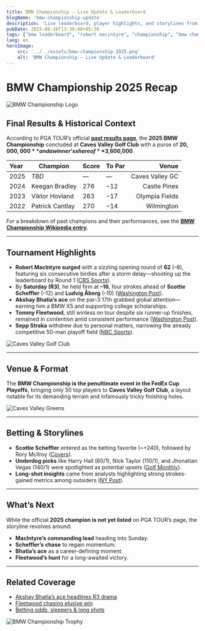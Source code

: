 ```yaml
---
title: BMW Championship – Live Update & Leaderboard
blogName: 'bmw-championship-update'
description: 'Live leaderboard, player highlights, and storylines from the 2025 BMW Championship at Caves Valley.'
pubDate: 2025-08-16T13:30:00+05:30
tags: ["bmw leaderboard", "robert macintyre", "championship", "bmw championship leaderboard"]
lang: en
heroImage: 
    src: '../../assets/bmw-championship-2025.png'
    alt: 'BMW Championship – Live Update & Leaderboard'
---
```

# BMW Championship 2025 Recap

![BMW Championship Logo](https://tse2.mm.bing.net/th/id/OIP.u73sgEp1S7QJaR759ob4JQHaCe?pid=Api)

##  Final Results & Historical Context

According to PGA TOUR’s official **[past results page](https://www.pgatour.com/tournaments/2025/bmw-championship/R2025028/past-results?utm_source=chatgpt.com)**, the **2025 BMW Championship** concluded at **Caves Valley Golf Club** with a purse of **$20,000,000** and a winner’s share of **$3,600,000**.

| Year | Champion          | Score | To Par | Venue             |
|:-----|------------------|:------|:-------|------------------:|
| 2025 | *TBD*            | —     | —      | Caves Valley GC   |
| 2024 | Keegan Bradley   | 276   | −12    | Castle Pines      |
| 2023 | Viktor Hovland   | 263   | −17    | Olympia Fields    |
| 2022 | Patrick Cantlay  | 270   | −14    | Wilmington        |

For a breakdown of past champions and their performances, see the **[BMW Championship Wikipedia entry](https://en.wikipedia.org/wiki/BMW_Championship_%28PGA_Tour%29?utm_source=chatgpt.com)**.

---

##  Tournament Highlights

- **Robert MacIntyre surged** with a sizzling opening round of **62** (–8), featuring six consecutive birdies after a storm delay—shooting up the leaderboard by Round 1 ([CBS Sports](https://www.cbssports.com/golf/news/bmw-championship-leaderboard-2025-live-updates-golf-scores-fedex-cup-playoffs-thursday/live/?utm_source=chatgpt.com)).
- By **Saturday (R3)**, he held firm at **–16**, four strokes ahead of **Scottie Scheffler** (–12) and **Ludvig Åberg** (–10) ([Washington Post](https://www.washingtonpost.com/sports/2025/08/16/bmw-championship-robert-macintyre-scottie-scheffler-akshay-bhatia/?utm_source=chatgpt.com)).
- **Akshay Bhatia’s ace** on the par-3 17th grabbed global attention—earning him a BMW X5 and supporting college scholarships.
- **Tommy Fleetwood**, still winless on tour despite six runner-up finishes, remained in contention amid consistent performance ([Washington Post](https://www.washingtonpost.com/sports/2025/08/15/tommy-fleetwood-bmw-championship-pga-tour/?utm_source=chatgpt.com)).
- **Sepp Straka** withdrew due to personal matters, narrowing the already competitive 50-man playoff field ([NBC Sports](https://www.nbcsports.com/golf/news/sepp-straka-personal-reasons-no-5-in-fedexcup-withdraws-from-bmw-championship?utm_source=chatgpt.com)).

![Caves Valley Golf Club](https://tse1.mm.bing.net/th/id/OIP.s-AZlz08auT5qo0wsXzAOAHaFj?pid=Api)

---

##  Venue & Format

The **BMW Championship is the penultimate event in the FedEx Cup Playoffs**, bringing only 50 top players to **Caves Valley Golf Club**, a layout notable for its demanding terrain and infamously tricky finishing holes.

![Caves Valley Greens](https://tse1.mm.bing.net/th/id/OIP.JcmawMlxXcURdYeJxkeURwHaEK?pid=Api)

---

##  Betting & Storylines

- **Scottie Scheffler** entered as the betting favorite (~+240), followed by Rory McIlroy ([Covers](https://www.covers.com/golf/bmw-championship-odds-favorites-field-2025?utm_source=chatgpt.com)).
- **Underdog picks** like Harry Hall (60/1), Nick Taylor (110/1), and Jhonattan Vegas (140/1) were spotlighted as potential upsets ([Golf Monthly](https://www.golfmonthly.com/betting/bazzas-best-bets-for-the-bmw-championship-2025?utm_source=chatgpt.com)).
- **Long-shot insights** came from analysts highlighting strong strokes-gained metrics among outsiders ([NY Post](https://nypost.com/2025/08/13/betting/2025-bmw-championship-odds-picks-amp-predictions-three-long-shot-bets-for-the-second-leg-of-the-fedex-cup-playoffs/?utm_source=chatgpt.com)).

---

##  What’s Next

While the official **2025 champion is not yet listed** on PGA TOUR’s page, the storyline revolves around:
- **MacIntyre’s commanding lead** heading into Sunday.
- **Scheffler’s chase** to regain momentum.
- **Bhatia’s ace** as a career-defining moment.
- **Fleetwood’s hunt** for a long-awaited victory.

---

##  Related Coverage
- [Akshay Bhatia’s ace headlines R3 drama](https://www.washingtonpost.com/sports/2025/08/16/bmw-championship-robert-macintyre-scottie-scheffler-akshay-bhatia/?utm_source=chatgpt.com)  
- [Fleetwood chasing elusive win](https://www.washingtonpost.com/sports/2025/08/15/tommy-fleetwood-bmw-championship-pga-tour/?utm_source=chatgpt.com)  
- [Betting odds, sleepers & long shots](https://nypost.com/2025/08/13/betting/2025-bmw-championship-odds-picks-amp-predictions-three-long-shot-bets-for-the-second-leg-of-the-fedex-cup-playoffs/?utm_source=chatgpt.com)  

![BMW Championship Trophy](https://tse1.mm.bing.net/th/id/OIP.btLTGQ41UksJioJomiSHJAHaDt?pid=Api)
